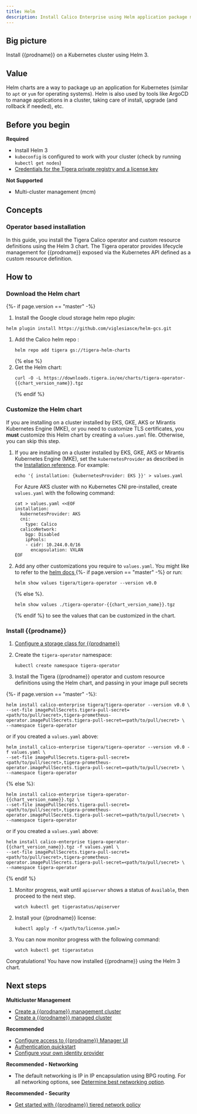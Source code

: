 ```yaml
---
title: Helm
description: Install Calico Enterprise using Helm application package manager.
---
```


## Big picture

Install {{prodname}} on a Kubernetes cluster using Helm 3.

## Value

Helm charts are a way to package up an application for Kubernetes (similar to `apt` or `yum` for operating systems). Helm is also used by tools like ArgoCD to manage applications in a cluster, taking care of install, upgrade (and rollback if needed), etc.

## Before you begin

**Required**

- Install Helm 3
- `kubeconfig` is configured to work with your cluster (check by running `kubectl get nodes`)
- [Credentials for the Tigera private registry and a license key](../calico-enterprise.mdx)

**Not Supported**

- Multi-cluster management (mcm)

<!-- TODO(dimitrin) Add supported cluster type after verification

management and managed clusters -->

## Concepts

### Operator based installation

In this guide, you install the Tigera Calico operator and custom resource definitions using the Helm 3 chart. The Tigera operator provides lifecycle management for {{prodname}} exposed via the Kubernetes API defined as a custom resource definition.

## How to

### Download the Helm chart

{%- if page.version == "master" -%}&nbsp;

1. Install the Google cloud storage helm repo plugin:

```bash-plain-text
helm plugin install https://github.com/viglesiasce/helm-gcs.git
```

1. Add the Calico helm repo
   :
   ```bash-plain-text
   helm repo add tigera gs://tigera-helm-charts
   ```
   {% else %}&nbsp;
1. Get the Helm chart:
   ```bash-plain-text
   curl -O -L https://downloads.tigera.io/ee/charts/tigera-operator-{{chart_version_name}}.tgz
   ```
   {% endif %}

### Customize the Helm chart

If you are installing on a cluster installed by EKS, GKE, AKS or Mirantis Kubernetes Engine (MKE), or you need to customize TLS certificates, you **must** customize this Helm chart by creating a `values.yaml` file. Otherwise, you can skip this step.

1. If you are installing on a cluster installed by EKS, GKE, AKS or Mirantis Kubernetes Engine (MKE), set the `kubernetesProvider` as described in the [Installation reference](../../../reference/installation/api.mdx#operator.tigera.io/v1.Provider). For example:

   ```bash-plain-text
   echo '{ installation: {kubernetesProvider: EKS }}' > values.yaml
   ```

   For Azure AKS cluster with no Kubernetes CNI pre-installed, create `values.yaml` with the following command:

   ```
   cat > values.yaml <<EOF
   installation:
     kubernetesProvider: AKS
     cni:
       type: Calico
     calicoNetwork:
       bgp: Disabled
       ipPools:
       - cidr: 10.244.0.0/16
         encapsulation: VXLAN
   EOF
   ```

1. Add any other customizations you require to `values.yaml`. You might like to refer to the [helm docs ](https://helm.sh/docs/)
   {%- if page.version == "master" -%}
   or run:
   ```bash-plain-text
   helm show values tigera/tigera-operator --version v0.0
   ```
   {% else %}.
   ```bash-plain-text
   helm show values ./tigera-operator-{{chart_version_name}}.tgz
   ```
   {% endif %}
   to see the values that can be customized in the chart.

### Install {{prodname}}

1. [Configure a storage class for {{prodname}}](../../../maintenance/logstorage/create-storage.mdx)

1. Create the `tigera-operator` namespace:

   ```bash-plain-text
   kubectl create namespace tigera-operator
   ```

1. Install the Tigera {{prodname}} operator and custom resource definitions using the Helm chart, and passing in your image pull secrets

{%- if page.version == "master" -%}:

```bash-plain-text
helm install calico-enterprise tigera/tigera-operator --version v0.0 \
--set-file imagePullSecrets.tigera-pull-secret=<path/to/pull/secret>,tigera-prometheus-operator.imagePullSecrets.tigera-pull-secret=<path/to/pull/secret> \
--namespace tigera-operator
```

or if you created a `values.yaml` above:

```bash-plain-text
helm install calico-enterprise tigera/tigera-operator --version v0.0 -f values.yaml \
--set-file imagePullSecrets.tigera-pull-secret=<path/to/pull/secret>,tigera-prometheus-operator.imagePullSecrets.tigera-pull-secret=<path/to/pull/secret> \
--namespace tigera-operator
```

{% else %}:

```bash-plain-text
helm install calico-enterprise tigera-operator-{{chart_version_name}}.tgz \
--set-file imagePullSecrets.tigera-pull-secret=<path/to/pull/secret>,tigera-prometheus-operator.imagePullSecrets.tigera-pull-secret=<path/to/pull/secret> \
--namespace tigera-operator
```

or if you created a `values.yaml` above:

```bash-plain-text
helm install calico-enterprise tigera-operator-{{chart_version_name}}.tgz -f values.yaml \
--set-file imagePullSecrets.tigera-pull-secret=<path/to/pull/secret>,tigera-prometheus-operator.imagePullSecrets.tigera-pull-secret=<path/to/pull/secret> \
--namespace tigera-operator
```

{% endif %}

1. Monitor progress, wait until `apiserver` shows a status of `Available`, then proceed to the next step.

   ```bash-plain-text
   watch kubectl get tigerastatus/apiserver
   ```

1. Install your {{prodname}} license:

   ```bash-plain-text
   kubectl apply -f </path/to/license.yaml>
   ```

1. You can now monitor progress with the following command:

   ```bash-plain-text
   watch kubectl get tigerastatus
   ```

Congratulations! You have now installed {{prodname}} using the Helm 3 chart.

## Next steps

**Multicluster Management**

- [Create a {{prodname}} management cluster](../../../multicluster/create-a-management-cluster.mdx)
- [Create a {{prodname}} managed cluster](../../../multicluster/create-a-managed-cluster.mdx)

**Recommended**

- [Configure access to {{prodname}} Manager UI](../../../maintenance/cnx/access-the-manager.mdx)
- [Authentication quickstart](../../../maintenance/cnx/authentication-quickstart.mdx)
- [Configure your own identity provider](../../../maintenance/cnx/configure-identity-provider.mdx)

**Recommended - Networking**

- The default networking is IP in IP encapsulation using BPG routing. For all networking options, see [Determine best networking option](../../../networking/determine-best-networking.mdx).

**Recommended - Security**

- [Get started with {{prodname}} tiered network policy](../../../security/policy-tiers/tiered-policy/index.mdx)
